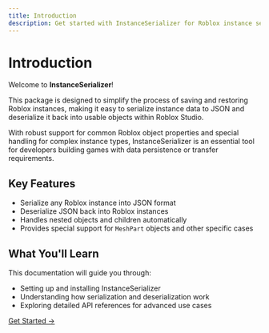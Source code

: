 ```yaml
---
title: Introduction
description: Get started with InstanceSerializer for Roblox instance serialization
---
```


# Introduction

Welcome to **InstanceSerializer**!

This package is designed to simplify the process of saving and restoring Roblox instances, making it easy to serialize instance data to JSON and deserialize it back into usable objects within Roblox Studio.

With robust support for common Roblox object properties and special handling for complex instance types, InstanceSerializer is an essential tool for developers building games with data persistence or transfer requirements.

## Key Features

- Serialize any Roblox instance into JSON format
- Deserialize JSON back into Roblox instances
- Handles nested objects and children automatically
- Provides special support for `MeshPart` objects and other specific cases

## What You'll Learn

This documentation will guide you through:

- Setting up and installing InstanceSerializer
- Understanding how serialization and deserialization work
- Exploring detailed API references for advanced use cases

<div className="mt-8">
  <a href="/getting-started" className="text-primary hover:text-primary-dark">
    Get Started →
  </a>
</div>